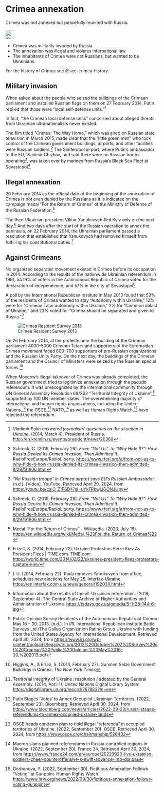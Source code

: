 # Crimea annexation {#sec-crimea-annexation}

\index{Crimea}
\index{annexation}

::: {.callout-caution title="Myth"}
Crimea was not annexed but peacefully reunited with Russia.
[<br></br>![Search for topic in EUvsDisinfo](../all_common_img/EUvsDisinfo_400x240.jpg){height=2em}](https://euvsdisinfo.eu/disinformation-cases/?text=Crimea+annexation&sort=relevance)
:::

::: {.callout-tip title="Truth"}
- Crimea was militarily invaded by Russia. 
- The annexation was illegal and violates international law.
- The inhabitants of Crimea were not Russians, but wanted to be Ukrainians.
:::


For the history of Crimea see @sec-crimea-history.

## Military invasion

When asked about the people who seized the buildings of the Crimean parliament and installed Russian flags on them on 27 February 2014, Putin replied that those were “local self-defense units.”[^crimea-annexation-1]

In fact, “the Crimean local defense units” concerned about alleged threats from Ukrainian ultranationalists never existed. 

The film titled “Crimea: The Way Home,” which was aired on Russian state television in March 2015, made clear that the “little green men” who took control of the Crimean government buildings, airports, and other facilities were Russian soldiers.[^crimea-annexation-8] The Simferopol airport, where Putin’s ambassador to the EU, Vladimir Chizhov, had said there were no Russian troops operating[^crimea-annexation-9], was taken over by marines from Russia's Black Sea Fleet at Sevastopol[^crimea-annexation-10].

## Illegal annexation

20 February 2014 as the official date of the beginning of the annexation of Crimea is not even denied by the Russians as it is indicated on the campaign medal “For the Return of Crimea” of the Ministry of Defense of the Russian Federation.[^crimea-annexation-11]

The then Ukrainian president Viktor Yanukovych fled Kyiv only on the next day.[^crimea-annexation-12] And two days after the start of the Russian operation to annex the peninsula, on 22 February 2014, the Ukrainian parliament passed a resolution that established that Yanukovych had removed himself from fulfilling his constitutional duties.[^crimea-annexation-13]

## Against Crimeans

No organized separatist movement existed in Crimea before its occupation in 2014\. According to the results of the nationwide Ukrainian referendum in 1991, 54.19% of voters in the Autonomous Republic of Crimea voted for the declaration of independence, and 57% in the city of Sevastopol[^crimea-annexation-14].

A poll by the International Republican Institute in May 2013 found that 53% of the residents of Crimea wanted to stay "Autonomy within Ukraine," 12% were for "Crimean Tatar autonomy within Ukraine," 2% for "Common oblast of Ukraine," and 23% voted for "Crimea should be separated and given to Russia."[^crimea-annexation-15]

![Crimea Resident Survey 2013](CrimeaResidentSurvey2013.jpg)

On 26 February 2014, at the protests near the building of the Crimean parliament 4000–5000 Crimean Tatars and supporters of the Euromaidan-Crimea movement faced 600–700 supporters of pro-Russian organizations and the Russian Unity Party. On the next day, the buildings of the Crimean parliament and the Council of Ministers were seized by the Russian special forces.[^crimea-annexation-2]

When Moscow’s illegal takeover of Crimea was already completed, the Russian government tried to legitimize annexation through the pseudo referendum***.*** It was unrecognized by the international community through UN General Assembly Resolution 68/262 “Territorial Integrity of Ukraine”,[^crimea-annexation-3] supported by 100 UN member states. The overwhelming majority of international and human rights organizations, including the United Nations,[^crimea-annexation-4] the OSCE,[^crimea-annexation-5] NATO,[^crimea-annexation-6] as well as Human Rights Watch,[^crimea-annexation-7] have rejected the referendum.

[^crimea-annexation-1]:  *Vladimir Putin answered journalists’ questions on the situation in Ukraine*. (2014, March 4). President of Russia. [http://en.kremlin.ru/events/president/news/20366](http://en.kremlin.ru/events/president/news/20366) 

[^crimea-annexation-8]:  Schreck, C. (2019, February 26). *From “Not Us” To “Why Hide It?”: How Russia Denied Its Crimea Invasion, Then Admitted It*. RadioFreeEurope/RadioLiberty. [https://www.rferl.org/a/from-not-us-to-why-hide-it-how-russia-denied-its-crimea-invasion-then-admitted-it/29791806.html](https://www.rferl.org/a/from-not-us-to-why-hide-it-how-russia-denied-its-crimea-invasion-then-admitted-it/29791806.html) 

[^crimea-annexation-9]:  *“No Russian troops” in Crimea airport says EU’s Russian Ambassador* . (n.d.). \[Video\]. YouTube. Retrieved April 29, 2024, from [https://youtu.be/calO\_Z1F6D4?si=uYkFRbwjJGONJUpy](https://youtu.be/calO_Z1F6D4?si=uYkFRbwjJGONJUpy) 

[^crimea-annexation-10]:  Schreck, C. (2019, February 26). *From “Not Us” To “Why Hide It?”: How Russia Denied Its Crimea Invasion, Then Admitted It*. RadioFreeEurope/RadioLiberty. [https://www.rferl.org/a/from-not-us-to-why-hide-it-how-russia-denied-its-crimea-invasion-then-admitted-it/29791806.html](https://www.rferl.org/a/from-not-us-to-why-hide-it-how-russia-denied-its-crimea-invasion-then-admitted-it/29791806.html) 

[^crimea-annexation-11]: Medal “For the Return of Crimea” \- Wikipedia. (2023, July 16). [https://en.wikipedia.org/wiki/Medal\_%22For\_the\_Return\_of\_Crimea%22](https://en.wikipedia.org/wiki/Medal_%22For_the_Return_of_Crimea%22) 

[^crimea-annexation-12]:  Frizell, S. (2014, February 22). Ukraine Protestors Seize Kiev As President Flees | TIME.com. TIME.com. [https://world.time.com/2014/02/22/ukraines-president-flees-protestors-capture-kiev/](https://world.time.com/2014/02/22/ukraines-president-flees-protestors-capture-kiev/) 

[^crimea-annexation-13]:  I. U. (2014, February 22). Rada removes Yanukovych from office, schedules new elections for May 25\. Interfax-Ukraine. [https://en.interfax.com.ua/news/general/192030.html](https://en.interfax.com.ua/news/general/192030.html) 

[^crimea-annexation-14]:  Information about the results of the all-Ukrainian referendum. (2019, September 4). The Central State Archive of Higher Authorities and Administration of Ukraine. [https://tsdavo.gov.ua/gmedia/5-1-28-144-6-jpg](https://tsdavo.gov.ua/gmedia/5-1-28-144-6-jpg) 

[^crimea-annexation-15]:  Public Opinion Survey Residents of the Autonomous Republic of Crimea May 16 – 30, 2013\. (n.d.). In *IRI*. International Republican Institute Baltic Surveys Ltd./The Gallup Organization Rating Group Ukraine with funding from the United States Agency for International Development. Retrieved April 30, 2024, from [https://www.iri.org/wp-content/uploads/legacy/iri.org/2013%20October%207%20Survey%20of%20Crimean%20Public%20Opinion,%20May%2016-30,%202013.pdf](https://www.iri.org/wp-content/uploads/legacy/iri.org/2013%20October%207%20Survey%20of%20Crimean%20Public%20Opinion,%20May%2016-30,%202013.pdf) 

[^crimea-annexation-2]:  Higgins, A., & Erlan, S. (2014, February 27). Gunmen Seize Government Buildings in Crimea. *The New York Times* 

[^crimea-annexation-3]:  Territorial Integrity of Ukraine : resolution / adopted by the General Assembly. (2014, April 1). United Nations Digital Library System. [https://digitallibrary.un.org/record/767883?ln=en](https://digitallibrary.un.org/record/767883?ln=en)

[^crimea-annexation-4]:  Putin Stages ‘Votes’ to Annex Occupied Ukrainian Territories. (2022, September 23). Bloomberg. Retrieved April 30, 2024, from [https://www.bloomberg.com/news/articles/2022-09-23/russia-stages-referendums-to-annex-occupied-ukraine-lands](https://www.bloomberg.com/news/articles/2022-09-23/russia-stages-referendums-to-annex-occupied-ukraine-lands)

[^crimea-annexation-5]:  OSCE heads condemn plan to hold illegal “referenda” in occupied territories of Ukraine. (2022, September 20). OSCE. Retrieved April 30, 2024, from [https://www.osce.org/chairmanship/526432](https://www.osce.org/chairmanship/526432) 

[^crimea-annexation-6]:  Macron slams planned referendums in Russia-controlled regions in Ukraine. (2022, September 20). France 24\. Retrieved April 30, 2024, from [https://www.france24.com/en/europe/20220920-live-ukrainian-soldiers-cheer-counteroffensive-s-swift-advance-into-donbas](https://www.france24.com/en/europe/20220920-live-ukrainian-soldiers-cheer-counteroffensive-s-swift-advance-into-donbas)

[^crimea-annexation-7]:  Gorbunova, Y. (2022, September 30). Fictitious Annexation Follows “Voting” at Gunpoint. Human Rights Watch. [https://www.hrw.org/news/2022/09/30/fictitious-annexation-follows-voting-gunpoint](https://www.hrw.org/news/2022/09/30/fictitious-annexation-follows-voting-gunpoint)
